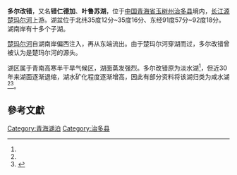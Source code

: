 {{Infobox_lake
 |湖泊名稱 = 多尔改错
 |湖泊照片 = Satellite Image of Lake Elsen Nur.png
 |湖泊照片標題 = 多尔改错卫星影像
 |測深圖 =
 |測深圖標題 =
 |湖泊所在地 = [[中华人民共和国|中华人民共和国]][[青海省|青海省]]
 |座標 = {{coord |35|14|N|92|07|E|display=inline,title|type:waterbody_region:CN}}
 |湖泊類別 = 
 |流入 = [[楚玛尔河|楚玛尔河]]
 |流出 = 楚玛尔河
 |集水區面積 = 4660平方公里<ref name="hupozhi">王苏民、窦鸿身主编，《中国湖泊志》，北京：科学出版社，1998年，ISBN 7-03-006706-1，483页</ref>
 |集水區國家 =
 |湖泊長度 = 31.5公里 <ref name="hupozhi" />
 |湖泊闊度 = 最宽7.1公里<br />平均4.75公里<ref name="hupozhi" />
 |湖泊面積 = 144.1平方公里<ref name="hupozhi" />
 |平均深度 = 6米<ref name="shuziguan">{{cite web | language =  | publisher = 中国数字科技馆 | title = 长江流域的湖泊 | url = http://amuseum.cdstm.cn/AMuseum/chuanyueqingzang/m63.html | author =  | date =  | accessdate = 2009-03-18 | archive-date = 2009-08-21 | archive-url = https://web.archive.org/web/20090821134509/http://amuseum.cdstm.cn/AMuseum/chuanyueqingzang/m63.html | dead-url = no }}</ref>
 |最深深度 = 
 |水體體積 = 8.75亿立方米<ref name="shuziguan" />
 |湖水停留時間 =
 |湖岸線長度 =
 |海拔高度 = 4688米<ref name="hupozhi" />
 |湖中島嶼 =
 |湖邊城鎮 =
}}

'''多尔改错'''，又名'''错仁德加'''、'''叶鲁苏湖'''，位于[[中华人民共和国|中国]][[青海省|青海省]][[玉树藏族自治州|玉树州]][[治多县|治多县]]境内，[[长江源|长江源]][[楚玛尔河|楚玛尔河]]上游。湖盆位于北纬35度12分~35度16分、东经91度57分~92度18分。湖南岸有十多个子湖。

[[楚玛尔河|楚玛尔河]]自湖南岸偏西注入，再从东端流出。由于楚玛尔河穿湖而过，多尔改错曾被认为是楚玛尔河的源头。

湖区属于青南高寒半干旱气候区，湖面蒸发强烈。多尔改错原为淡水湖<ref name="hupozhi" />，但近30年来湖面逐渐退缩，湖水矿化程度逐渐增高，因此有部分资料将该湖归类为咸水湖<ref name="shuziguan" /><ref name="cctv">{{cite web | language =  | publisher = 中国中央电视台 | title = 源头支流与"小金沙江" | url = http://www.cctv.com/geography/special/changjiang/20040607/101280.shtml | author =  | date = 2004-06-07 | accessdate = 2009-03-18 | archive-date = 2004-12-28 | archive-url = https://web.archive.org/web/20041228002429/http://www.cctv.com/geography/special/changjiang/20040607/101280.shtml | dead-url = no }}</ref>。

==參考文獻==
<div class="references-small">
<references />
</div>

{{江源水系}}
{{青海小作品}}

[[Category:青海湖泊|Category:青海湖泊]]
[[Category:治多县|Category:治多县]]